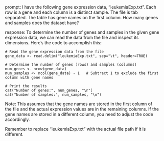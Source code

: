 prompt:
I have the following gene expression data, "leukemiaExp.txt". Each row is a gene and each column is a distinct sample. The file is tab separated. The table has gene names on the first column. How many genes and samples does the dataset have?

response:
To determine the number of genes and samples in the given gene expression data, we can read the data from the file and inspect its dimensions. Here's the code to accomplish this:

```
# Read the gene expression data from the file
gene_data <- read.delim("leukemiaExp.txt", sep="\t", header=TRUE)

# Determine the number of genes (rows) and samples (columns)
num_genes <- nrow(gene_data)
num_samples <- ncol(gene_data) - 1   # Subtract 1 to exclude the first column with gene names

# Print the results
cat("Number of genes:", num_genes, "\n")
cat("Number of samples:", num_samples, "\n")
```

Note: This assumes that the gene names are stored in the first column of the file and the actual expression values are in the remaining columns. If the gene names are stored in a different column, you need to adjust the code accordingly.

Remember to replace "leukemiaExp.txt" with the actual file path if it is different.
